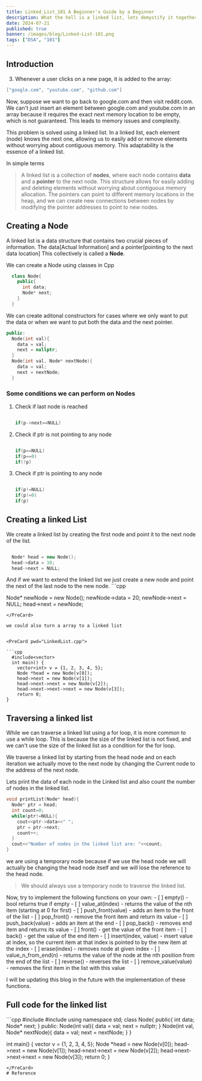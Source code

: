 ```yaml
---
title: Linked_List_101 A Beginner's Guide by a Beginner
description: What the hell is a linked list, lets demystify it together in this blog.
date: 2024-07-21
published: true
banner: /images/blog/Linked-List-101.png
tags: ["DSA", "101"]
---
```


## Introduction
3. Whenever a user clicks on a new page, it is added to the array:

```c
["google.com", "youtube.com", "github.com"]
```

Now, suppose we want to go back to google.com and then visit reddit.com. We can't just insert an element between google.com and youtube.com in an array because it requires the exact next memory location to be empty, which is not guaranteed. This leads to memory issues and complexity.

This problem is solved using a linked list. In a linked list, each element (node) knows the next one, allowing us to easily add or remove elements without worrying about contiguous memory. This adaptability is the essence of a linked list.

In simple terms

> A linked list is a collection of **nodes**, where each node contains **data** and a **pointer** to the next node. This structure allows for easily adding and deleting elements without worrying about contiguous memory allocation. The pointers can point to different memory locations in the heap, and we can create new connections between nodes by modifying the pointer addresses to point to new nodes.

## Creating a Node

A linked list is a data structure that contains two crucial pieces of information. The data[Actual Information] and a pointer[pointing to the next data location] This collectively is called a **Node**.

We can create a Node using classes in Cpp

<PreCard pwd="LinkedList.cpp">

```cpp
  class Node{
    public{
      int data;
      Node* next;
    }
  }
```

</PreCard>
We can create aditonal constructors for cases where we only want to put the data or when we want to put both the data and the next pointer.
<PreCard pwd="LinkedList.cpp">

```cpp
public:
  Node(int val){
    data = val;
    next = nullptr;
  }
  Node(int val, Node* nextNode){
    data = val;
    next = nextNode;
  }
```

</PreCard>

### Some conditions we can perform on Nodes

1.  Check if last node is reached

    ```c

    if(p->next==NULL)

    ```

2.  Check if ptr is not pointing to any node

    ```c

    if(p==NULL)
    if(p==0)
    if(!p)

    ```

3.  Check if ptr is pointing to any node

    ```c

    if(p!=NULL)
    if(p!=0)
    if(p)

    ```

## Creating a linked List

We create a linked list by creating the first node and point it to the next node of the list.

<PreCard pwd="LinkedList.cpp">

```cpp

  Node* head = new Node();
  head->data = 10;
  head->next = NULL;

```

</PreCard>
And if we want to extend the linked list we just create a new node and point the next of the last node to the new node.

<PreCard pwd="LinkedList.cpp">
```cpp

Node* newNode = new Node();
newNode->data = 20;
newNode->next = NULL;
head->next = newNode;

```
</PreCard>
  
we could also turn a array to a linked list


<PreCard pwd="LinkedList.cpp">

```cpp
  #include<vector>
  int main() {
    vector<int> v = {1, 2, 3, 4, 5};
    Node *head = new Node(v[0]);
    head->next = new Node(v[1]);
    head->next->next = new Node(v[2]);
    head->next->next->next = new Node(v[3]);
    return 0;
}
```

</PreCard>

## Traversing a linked list 

While we can traverse a linked list using a for loop, it is more common to use a while loop. This is because the size of the linked list is not fixed, and we can't use the size of the linked list as a condition for the for loop.

We traverse a linked list by starting from the head node and on each iteration we actually move to the next node by changing the Current node to the address of the next node.

Lets print the data of each node in the Linked list and also count the number of nodes in the linked list.
<PreCard pwd="LinkedList.cpp">
```cpp
void printList(Node* head){
  Node* ptr = head;
  int count=0;
  while(ptr!=NULL){
    cout<<ptr->data<<" ";
    ptr = ptr->next;
    count++;
  }
  cout<<"Number of nodes in the linked list are: "<<count;
}
```
</PreCard>

we are using a temporary node because if we use the head node we will actually be changing the head node itself and we will lose the reference to the head node.

>We should always use a temporary node to traverse the linked list.


Now, try to implement the following functions on your own:
        - [ ] empty() - bool returns true if empty
        - [ ] value_at(index) - returns the value of the nth item (starting at 0 for first)
        - [ ] push_front(value) - adds an item to the front of the list
        - [ ] pop_front() - remove the front item and return its value
        - [ ] push_back(value) - adds an item at the end
        - [ ] pop_back() - removes end item and returns its value
        - [ ] front() - get the value of the front item
        - [ ] back() - get the value of the end item
        - [ ] insert(index, value) - insert value at index, so the current item at that index is pointed to by the new item at the index
        - [ ] erase(index) - removes node at given index
        - [ ] value_n_from_end(n) - returns the value of the node at the nth position from the end of the list
        - [ ] reverse() - reverses the list
        - [ ] remove_value(value) - removes the first item in the list with this value

I will be updating this blog in the future with the implementation of these functions.

## Full code for the linked list
<PreCard pwd="LinkedList.cpp">
```cpp
  #include<iostream>
  #include<vector>
  using namespace std;
  class Node{
    public{
      int data;
      Node* next;
    }
  public:
    Node(int val){
      data = val;
      next = nullptr;
  }
    Node(int val, Node* nextNode){
      data = val;
      next = nextNode;
    }
  }

  int main() {
    vector<int> v = {1, 2, 3, 4, 5};
    Node *head = new Node(v[0]);
    head->next = new Node(v[1]);
    head->next->next = new Node(v[2]);
    head->next->next->next = new Node(v[3]);
    return 0;
}
```
</PreCard>
# Reference

